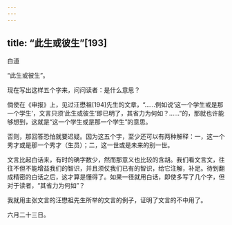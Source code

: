 ```yaml
---
---
---
```

title: “此生或彼生”[193]
---




白道

“此生或彼生”。

现在写出这样五个字来，问问读者：是什么意思？

倘使在《申报》上，见过汪懋祖[194]先生的文章，“……例如说‘这一个学生或是那一个学生’，文言只须‘此生或彼生’即已明了，其省力为何如？……”的，那就也许能够想到，这就是“这一个学生或是那一个学生”的意思。

否则，那回答恐怕就要迟疑。因为这五个字，至少还可以有两种解释：一，这一个秀才或是那一个秀才（生员）；二，这一世或是未来的别一世。

文言比起白话来，有时的确字数少，然而那意义也比较的含胡。我们看文言文，往往不但不能增益我们的智识，并且须仗我们已有的智识，给它注解，补足。待到翻成精密的白话之后，这才算是懂得了。如果一径就用白话，即使多写了几个字，但对于读者，“其省力为何如”？

我就用主张文言的汪懋祖先生所举的文言的例子，证明了文言的不中用了。

六月二十三日。